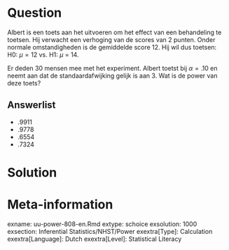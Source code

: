 Question
========
Albert is een toets aan het uitvoeren om het effect van een behandeling te toetsen. Hij verwacht een verhoging van de scores van 2 punten. Onder normale omstandigheden is de gemiddelde score 12. Hij wil dus toetsen: 
H0: $\mu = 12$ vs. H1: $\mu$ = 14.

Er deden 30 mensen mee met het experiment. Albert toetst bij $\alpha = .10$ en neemt aan dat de standaardafwijking gelijk is aan 3. Wat is de power van deze toets?

  
Answerlist
----------
* .9911
* .9778
* .6554 
* .7324


Solution
========

  



Meta-information
================
exname: uu-power-808-en.Rmd
extype: schoice
exsolution: 1000
exsection: Inferential Statistics/NHST/Power
exextra[Type]: Calculation
exextra[Language]: Dutch
exextra[Level]: Statistical Literacy
